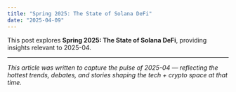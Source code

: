 ```yaml
---
title: "Spring 2025: The State of Solana DeFi"
date: "2025-04-09"
---
```


This post explores **Spring 2025: The State of Solana DeFi**, providing insights relevant to 2025-04.

---

*This article was written to capture the pulse of 2025-04 — reflecting the hottest trends, debates, and stories shaping the tech + crypto space at that time.*
